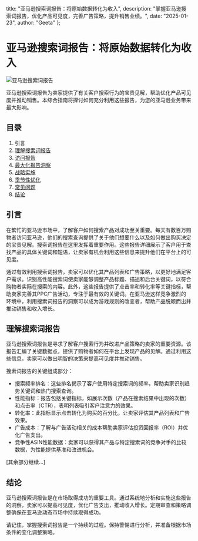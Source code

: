   title: "亚马逊搜索词报告：将原始数据转化为收入",
  description: "掌握亚马逊搜索词报告，优化产品可见度，完善广告策略，提升销售业绩。",
  date: "2025-01-23",
  author: "Geeta"
};

# 亚马逊搜索词报告：将原始数据转化为收入

![亚马逊搜索词报告](/images/blog/amazon-search-term-reports.jpeg)

亚马逊搜索词报告为卖家提供了有关客户搜索行为的宝贵见解，帮助优化产品可见度并推动销售。本综合指南将探讨如何充分利用这些报告，为您的亚马逊业务带来最大影响。

## 目录

1. 引言
2. [理解搜索词报告](#理解搜索词报告)
3. [访问报告](#访问报告)
4. [最大化报告洞察](#最大化报告洞察)
5. [战略实施](#战略实施)
6. [季节性优化](#季节性优化)
7. [常见问题](#常见问题)
8. [结论](#结论)

## 引言

在繁忙的亚马逊市场中，了解客户如何搜索产品对成功至关重要。每天有数百万购物者访问亚马逊，他们的搜索查询提供了关于他们想要什么以及如何做出购买决定的宝贵见解。搜索词报告在这里发挥着重要作用。这些报告详细展示了客户用于查找产品的具体关键词和短语，让卖家有机会利用这些信息来提升他们在平台上的可见度。

通过有效利用搜索词报告，卖家可以优化其产品列表和广告策略，以更好地满足客户需求。识别高性能搜索词使卖家能够调整产品标题、描述和后台关键词，以符合购物者实际在搜索的内容。此外，这些报告提供了点击率和转化率等关键指标，帮助卖家完善其PPC广告活动，专注于最有效的关键词。在亚马逊这样竞争激烈的环境中，利用搜索词报告的洞察可以成为游戏规则的改变者，帮助产品脱颖而出并推动销售和收入增长。

## 理解搜索词报告

亚马逊搜索词报告是寻求了解客户搜索行为并改进产品策略的卖家的重要资源。该报告汇编了关键数据点，提供了购物者如何在平台上发现产品的见解。通过利用这些信息，卖家可以做出明智的决策来提高可见度并推动销售。

搜索词报告的关键组成部分：

   - 搜索频率排名：这些排名揭示了客户使用特定搜索词的频率，帮助卖家识别趋势关键词和热门搜索查询。
   - 性能指标：报告包括关键指标，如展示次数（产品在搜索结果中出现的次数）和点击率（CTR），表明列表吸引客户注意力的效果。
   - 转化率：此指标显示点击转化为购买的百分比，让卖家评估其产品列表和广告效果。
   - 广告成本：了解与广告活动相关的成本帮助卖家评估投资回报率（ROI）并优化广告支出。
   - 竞争性ASIN性能数据：卖家可以获得其产品与特定搜索词的竞争对手的比较数据，为性能提供基准和改进机会。

[其余部分继续...]

## 结论

亚马逊搜索词报告是在市场取得成功的重要工具。通过系统地分析和实施这些报告的洞察，卖家可以提高可见度，优化广告支出，推动收入增长。定期审查和策略调整确保在亚马逊动态市场中持续取得成功。

请记住，掌握搜索词报告是一个持续的过程。保持警惕进行分析，并准备根据市场条件的变化调整策略。